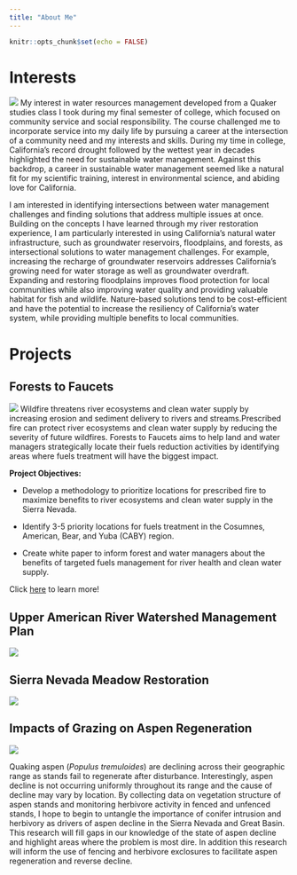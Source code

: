 ```yaml
---
title: "About Me"
---
```


```r
knitr::opts_chunk$set(echo = FALSE)
```
# Interests
![](/Users/alliehacker/Desktop/Bren/Winter_2021/Advanced Data/personal_website/NF_Cosumnes.jpg)
My interest in water resources management developed from a Quaker studies class I took during my final semester of college, which focused on community service and social responsibility. The course challenged me to incorporate service into my daily life by pursuing a career at the intersection of a community need and my interests and skills. During my time in college, California’s record drought followed by the wettest year in decades highlighted the need for sustainable water management. Against this backdrop, a career in sustainable water management seemed like a natural fit for my scientific training, interest in environmental science, and abiding love for California.

I am interested in identifying intersections between water management challenges and finding solutions that address multiple issues at once. Building on the concepts I have learned through my river restoration experience, I am particularly interested in using California’s natural water infrastructure, such as groundwater reservoirs, floodplains, and forests, as intersectional solutions to water management challenges. For example, increasing the recharge of groundwater reservoirs addresses California’s growing need for water storage as well as groundwater overdraft. Expanding and restoring floodplains improves flood protection for local communities while also improving water quality and providing valuable habitat for fish and wildlife. Nature-based solutions tend to be cost-efficient and have the potential to increase the resiliency of California’s water system, while providing multiple benefits to local communities.

# Projects

## Forests to Faucets
![](/Users/alliehacker/Desktop/Bren/Winter_2021/Advanced Data/personal_website/ENF.jpg)
Wildfire threatens river ecosystems and clean water supply by increasing erosion and sediment delivery to rivers and streams.Prescribed fire can protect river ecosystems and clean water supply by reducing the severity of future wildfires. Forests to Faucets aims to help land and water managers strategically locate their fuels reduction activities by identifying areas where fuels treatment will have the biggest impact. 

**Project Objectives:**

* Develop a methodology to prioritize locations for prescribed fire to maximize benefits to river ecosystems and clean water supply in the Sierra Nevada.

* Identify 3-5 priority locations for fuels treatment in the Cosumnes, American, Bear, and Yuba (CABY) region.

* Create white paper to inform forest and water managers about the benefits of targeted fuels management for river health and clean water supply.

Click [here](https://www.forests2faucets.com/) to learn more!

## Upper American River Watershed Management Plan
![](/Users/alliehacker/Desktop/Bren/Winter_2021/Advanced Data/personal_website/Coloma1.jpg)

## Sierra Nevada Meadow Restoration

![](/Users/alliehacker/Desktop/Bren/Winter_2021/Advanced Data/personal_website/IMG_4207.jpeg)

## Impacts of Grazing on Aspen Regeneration

![](/Users/alliehacker/Desktop/Bren/Winter_2021/Advanced Data/personal_website/IMG_4580.jpeg)

Quaking aspen (*Populus tremuloides*) are declining across their geographic range as stands fail to regenerate after disturbance. Interestingly, aspen decline is not occurring uniformly throughout its range and the cause of decline may vary by location. By collecting data on vegetation structure of aspen stands and monitoring herbivore activity in fenced and unfenced stands, I hope to begin to untangle the importance of conifer intrusion and herbivory as drivers of aspen decline in the Sierra Nevada and Great Basin. This research will fill gaps in our knowledge of the state of aspen decline and highlight areas where the problem is most dire. In addition this research will inform the use of fencing and herbivore exclosures to facilitate aspen regeneration and reverse decline.